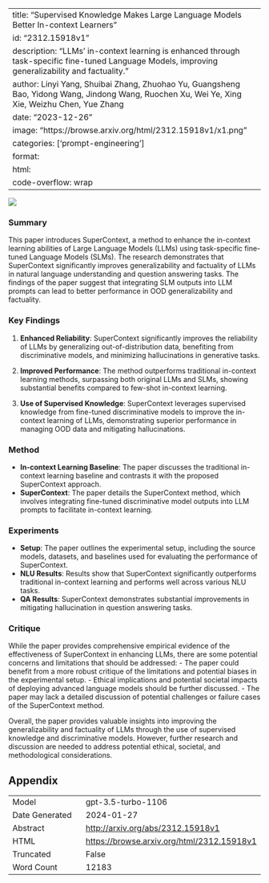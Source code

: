 
---
title: "Supervised Knowledge Makes Large Language Models Better In-context Learners"
id: "2312.15918v1"
description: "LLMs' in-context learning is enhanced through task-specific fine-tuned Language Models, improving generalizability and factuality."
author: Linyi Yang, Shuibai Zhang, Zhuohao Yu, Guangsheng Bao, Yidong Wang, Jindong Wang, Ruochen Xu, Wei Ye, Xing Xie, Weizhu Chen, Yue Zhang
date: "2023-12-26"
image: "https://browse.arxiv.org/html/2312.15918v1/x1.png"
categories: ['prompt-engineering']
format:
  html:
    code-overflow: wrap
---

![](https://browse.arxiv.org/html/2312.15918v1/x1.png)

### Summary

This paper introduces SuperContext, a method to enhance the in-context learning abilities of Large Language Models (LLMs) using task-specific fine-tuned Language Models (SLMs). The research demonstrates that SuperContext significantly improves generalizability and factuality of LLMs in natural language understanding and question answering tasks. The findings of the paper suggest that integrating SLM outputs into LLM prompts can lead to better performance in OOD generalizability and factuality.

### Key Findings

1. **Enhanced Reliability**: SuperContext significantly improves the reliability of LLMs by generalizing out-of-distribution data, benefiting from discriminative models, and minimizing hallucinations in generative tasks.

2. **Improved Performance**: The method outperforms traditional in-context learning methods, surpassing both original LLMs and SLMs, showing substantial benefits compared to few-shot in-context learning.

3. **Use of Supervised Knowledge**: SuperContext leverages supervised knowledge from fine-tuned discriminative models to improve the in-context learning of LLMs, demonstrating superior performance in managing OOD data and mitigating hallucinations.

### Method

- **In-context Learning Baseline**: The paper discusses the traditional in-context learning baseline and contrasts it with the proposed SuperContext approach. 
- **SuperContext**: The paper details the SuperContext method, which involves integrating fine-tuned discriminative model outputs into LLM prompts to facilitate in-context learning.

### Experiments

- **Setup**: The paper outlines the experimental setup, including the source models, datasets, and baselines used for evaluating the performance of SuperContext.
- **NLU Results**: Results show that SuperContext significantly outperforms traditional in-context learning and performs well across various NLU tasks.
- **QA Results**: SuperContext demonstrates substantial improvements in mitigating hallucination in question answering tasks.

### Critique

While the paper provides comprehensive empirical evidence of the effectiveness of SuperContext in enhancing LLMs, there are some potential concerns and limitations that should be addressed:
- The paper could benefit from a more robust critique of the limitations and potential biases in the experimental setup.
- Ethical implications and potential societal impacts of deploying advanced language models should be further discussed.
- The paper may lack a detailed discussion of potential challenges or failure cases of the SuperContext method.

Overall, the paper provides valuable insights into improving the generalizability and factuality of LLMs through the use of supervised knowledge and discriminative models. However, further research and discussion are needed to address potential ethical, societal, and methodological considerations.

## Appendix

|          |          |
|----------|----------|
| Model     | gpt-3.5-turbo-1106       |
| Date Generated     | 2024-01-27       |
| Abstract | [http://arxiv.org/abs/2312.15918v1](http://arxiv.org/abs/2312.15918v1)        |
| HTML     | [https://browse.arxiv.org/html/2312.15918v1](https://browse.arxiv.org/html/2312.15918v1)       |
| Truncated       | False       |
| Word Count       | 12183       |
